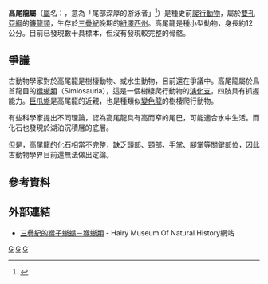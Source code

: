 {{Automatic Taxobox
| taxon = Hypuronector
| authority = [[內德·科爾伯特|Colbert]] & [[Paul_E._Olsen|Olsen]], 2001
| fossil_range = [[三疊紀|三疊紀]]後期,{{fossil_range|237|207}}
| image = Hypuronector.jpg
| image_caption = 樹棲生活的高尾龍想像圖
| type_species = '''湖棲高尾龍<br />''Hypuronector limnaios'''''
| type_species_authority = Colbert & Olsen, 2001 
}}

'''高尾龍屬'''（[[屬|屬]]名：{{lang|la|''Hypuronector''}}，意為「尾部深厚的游泳者」<ref name = Colbert>{{cite journal | author = Colbert, E. H.; Olsen, P. E. | title = "A new and unusual aquatic reptile from the Lockatong Formation of New Jersey (Late Triassic, Newark Supergroup)" | journal = American Museum Novitates | volume = 3334 | year = 2001 | pages = 1–24 | issn = 0003-0082 | url = http://digitallibrary.amnh.org/handle/2246/2887 | access-date = 2018-06-18 | archive-date = 2020-08-12 | archive-url = https://web.archive.org/web/20200812152042/http://digitallibrary.amnh.org/handle/2246/2887 | dead-url = no }}</ref>）是種史前[[爬行動物|爬行動物]]，屬於[[雙孔亞綱|雙孔亞綱]]的[[鐮龍類|鐮龍類]]，生存於[[三疊紀|三疊紀]]晚期的[[紐澤西州|紐澤西州]]。高尾龍是種小型動物，身長約12公分。目前已發現數十具標本，但沒有發現較完整的骨骼。

==爭議==
古動物學家對於高尾龍是樹棲動物、或水生動物，目前還在爭議中。高尾龍屬於鳥首龍目的[[猴蜥類|猴蜥類]]（Simiosauria），這是一個樹棲爬行動物的[[演化支|演化支]]，四肢具有抓握能力。[[巨爪蜥|巨爪蜥]]是高尾龍的近親，也是種類似[[變色龍|變色龍]]的樹棲爬行動物。

有些科學家提出不同理論，認為高尾龍具有高而窄的尾巴，可能適合水中生活。而化石也發現於湖泊沉積層的底層。

但是，高尾龍的化石相當不完整，缺乏頭部、頸部、手掌、腳掌等關鍵部位，因此古動物學界目前還無法做出定論。

==參考資料==
{{Reflist}}

==外部連結==
*{{en}}[https://web.archive.org/web/20070805153409/http://hmnh.org/galleries/monkeylizards/ 三疊紀的猴子蜥蜴－猴蜥類] - Hairy Museum Of Natural History網站
{{真爬行動物}}
{{Taxonbar}}
[[Category:鳥首龍目|G]]
[[Category:三疊紀爬行動物|G]]
[[Category:_2001年描述的分类群|G]]